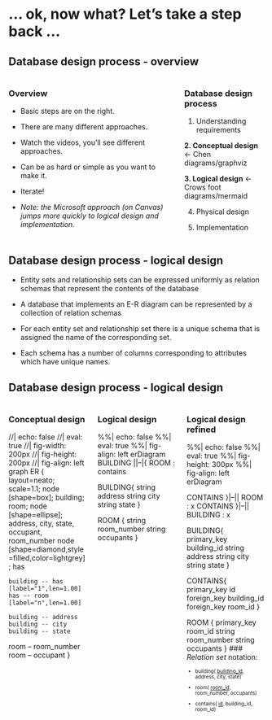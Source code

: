 
# ... ok, now what?  Let's take a step back ...

## Database design process - overview

:::: {.columns}
::: {.column}
### Overview

- Basic steps are on the right.
- There are many different approaches.
- Watch the videos, you'll see different approaches.
- Can be as hard or simple as you want to make it.
- Iterate!

- *Note: the Microsoft approach (on Canvas) jumps more
quickly to logical design and implementation.*

:::
::: {.column}

### Database design process

1. Understanding requirements

**2. Conceptual design** <- Chen diagrams/graphviz

**3. Logical design** <- Crows foot diagrams/mermaid

4. Physical design

5. Implementation

:::
::::

## Database design process - logical design

* Entity sets and relationship sets can be expressed uniformly as relation schemas that represent the contents of the database

* A database that implements an E-R diagram can be represented by a collection of relation schemas

* For each entity set and relationship set there is a unique schema that is assigned the name of the corresponding set.

* Each schema has a number of columns corresponding to attributes which have unique names.

## Database design process - logical design

:::: {.columns}
::: {.column width=30%}
### Conceptual design

//| echo: false
//| eval: true
//| fig-width: 200px
//| fig-height: 200px
//| fig-align: left
graph ER {
	layout=neato;
  scale=1.1;
	node [shape=box]; building; room;
	node [shape=ellipse]; address, city, state, occupant, room_number
	node [shape=diamond,style=filled,color=lightgrey]; has
	
	building -- has [label="1",len=1.00]
	has -- room [label="n",len=1.00]
	
	building -- address
	building -- city
	building -- state
  room -- room_number
	room -- occupant
}
:::

::: {.column width=30%}
### Logical design
%%| echo: false
%%| eval: true
%%| fig-align: left
erDiagram
BUILDING ||--|{ ROOM : contains

BUILDING{
  string address
  string city
  string state
}

ROOM {
  string room_number
  string occupants
}

:::
::: {.column width=30%}
### Logical design refined

%%| echo: false
%%| eval: true
%%| fig-height: 300px
%%| fig-align: left
erDiagram
    
CONTAINS }|--|| ROOM : x
CONTAINS }|--|| BUILDING : x

BUILDING{
    primary_key building_id
    string address
    string city
    string state
}

CONTAINS{
    primary_key id
    foreign_key building_id
    foreign_key room_id
}

ROOM {
    primary_key room_id
    string room_number
    string occupants
}
### *Relation set* notation:

<div style="font-size: 0.70em; margin-top:0.0em">
* building( <ins>building_id</ins>, address, city, state)

* room( <ins>room_id</ins>, room_number, occupants)

* contains( <ins>id</ins>, building_id, room_id)
</div>
:::
::::


